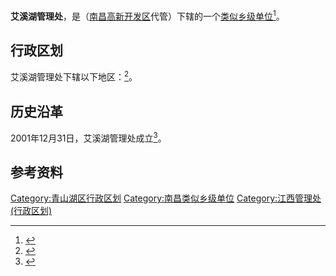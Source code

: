 {{中国乡级行政区|36/01/11/490/000
|汉语拼音 = 
|其他语言 = 
|其他语言名称 = 
|旧称 =
|地名出处 = 
|位置图文件名 = 
|位置图描述 = 
|自定义图片=
|建置时间 = 
|领导职位 = 
|领导名称 = 
|政府驻地 = 
|毗邻 = 
|总面积 = 
|总人口 = 
|户籍人口 = 
|户籍人口年份 = 
|常住人口 = 
|常住人口年份 = 
|人口密度 = 
|GDP = 
|邮政编码 = 
|电话区号 = 
|官方网站 = 
|网站名称 = 
}}
'''艾溪湖管理处'''，是{{PRC admin/fullname|36/01/11/490/000|3}}（[[南昌高新开发区|南昌高新开发区]]代管）下辖的一个[[类似乡级单位|类似乡级单位]]<ref>{{PRC admin/ref sgc|{{PRC admin/parent|36/01/11/490/000}}}}</ref>。

== 行政区划 ==

艾溪湖管理处下辖以下地区：<ref>{{PRC admin/ref sgc|36/01/11/490/000}}</ref>{{PRC admin/children|36/01/11/490/000}}。

== 历史沿革 ==

2001年12月31日，艾溪湖管理处成立<ref>{{Cite web |url=http://jiangxi.jxnews.com.cn/system/2002/01/09/000085644.shtml |title=南昌高新区扩容十倍 |access-date=2014-11-16 |archive-url=https://web.archive.org/web/20141129022706/http://jiangxi.jxnews.com.cn/system/2002/01/09/000085644.shtml |archive-date=2014-11-29 |dead-url=yes }}</ref>。

== 参考资料 ==

{{reflist}}

{{青山湖区行政区划}}
{{江西行政区划小作品}}
[[Category:青山湖区行政区划|Category:青山湖区行政区划]]
[[Category:南昌类似乡级单位|Category:南昌类似乡级单位]]
[[Category:江西管理处_(行政区划)|Category:江西管理处 (行政区划)]]